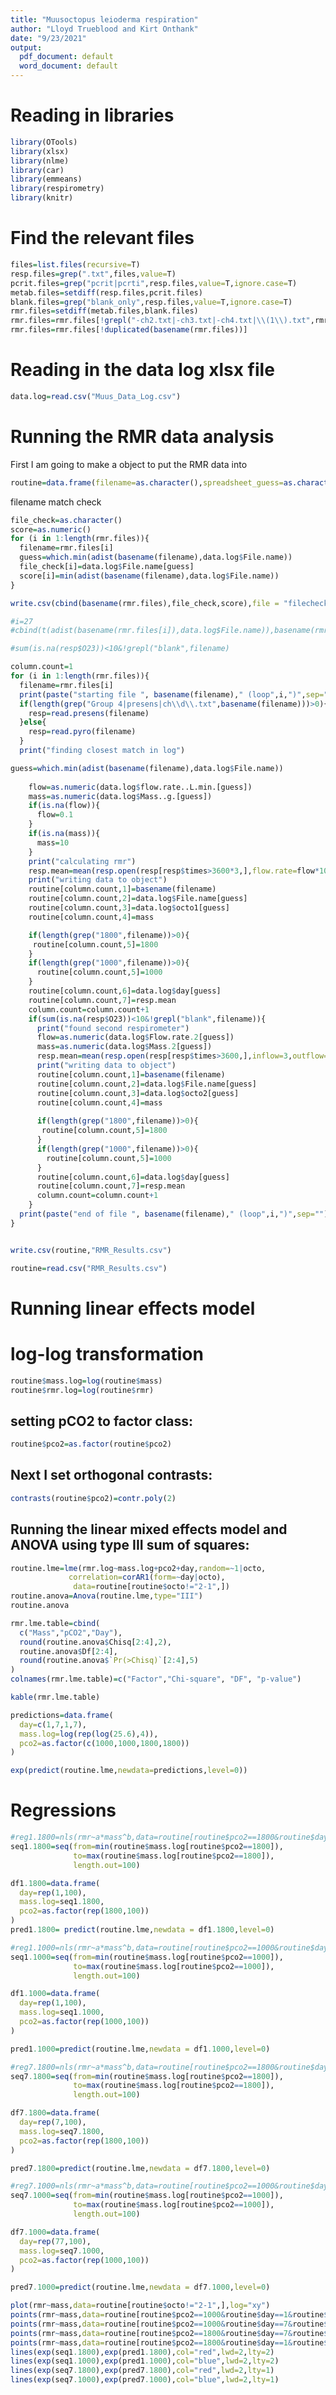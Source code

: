 ```yaml
---
title: "Muusoctopus leioderma respiration"
author: "Lloyd Trueblood and Kirt Onthank"
date: "9/23/2021"
output:
  pdf_document: default
  word_document: default
---
```


# Reading in libraries
```r
library(OTools)
library(xlsx)
library(nlme)
library(car)
library(emmeans)
library(respirometry)
library(knitr)
```

# Find the relevant files
```r
files=list.files(recursive=T)
resp.files=grep(".txt",files,value=T)
pcrit.files=grep("pcrit|pcrti",resp.files,value=T,ignore.case=T)
metab.files=setdiff(resp.files,pcrit.files)
blank.files=grep("blank_only",resp.files,value=T,ignore.case=T)
rmr.files=setdiff(metab.files,blank.files)
rmr.files=rmr.files[!grepl("-ch2.txt|-ch3.txt|-ch4.txt|\\(1\\).txt",rmr.files)]
rmr.files=rmr.files[!duplicated(basename(rmr.files))]
```


# Reading in the data log xlsx file
```r
data.log=read.csv("Muus_Data_Log.csv")
```

# Running the RMR data analysis
First I am going to make a object to put the RMR data into
```r
routine=data.frame(filename=as.character(),spreadsheet_guess=as.character(),octo=as.character(),mass=as.numeric(),pco2=as.numeric(),day=as.numeric(),rmr=as.numeric())
```


filename match check
```r
file_check=as.character()
score=as.numeric()
for (i in 1:length(rmr.files)){
  filename=rmr.files[i]
  guess=which.min(adist(basename(filename),data.log$File.name))
  file_check[i]=data.log$File.name[guess]
  score[i]=min(adist(basename(filename),data.log$File.name))
}

write.csv(cbind(basename(rmr.files),file_check,score),file = "filecheck.csv")

#i=27
#cbind(t(adist(basename(rmr.files[i]),data.log$File.name)),basename(rmr.files),basename(rmr.files)[i])

#sum(is.na(resp$O23))<10&!grepl("blank",filename)
```


```r
column.count=1
for (i in 1:length(rmr.files)){
  filename=rmr.files[i]
  print(paste("starting file ", basename(filename)," (loop",i,")",sep=""))
  if(length(grep("Group 4|presens|ch\\d\\.txt",basename(filename)))>0){
    resp=read.presens(filename)
  }else{
    resp=read.pyro(filename)
  }
  print("finding closest match in log")

guess=which.min(adist(basename(filename),data.log$File.name))
  
    flow=as.numeric(data.log$flow.rate..L.min.[guess])
    mass=as.numeric(data.log$Mass..g.[guess])
    if(is.na(flow)){
      flow=0.1
    }
    if(is.na(mass)){
      mass=10
    }
    print("calculating rmr")
    resp.mean=mean(resp.open(resp[resp$times>3600*3,],flow.rate=flow*1000,weight=mass)$resp,na.rm=T)
    print("writing data to object")
    routine[column.count,1]=basename(filename)
    routine[column.count,2]=data.log$File.name[guess]
    routine[column.count,3]=data.log$octo1[guess]
    routine[column.count,4]=mass

    if(length(grep("1800",filename))>0){
     routine[column.count,5]=1800
    }
    if(length(grep("1000",filename))>0){
      routine[column.count,5]=1000
    }
    routine[column.count,6]=data.log$day[guess]
    routine[column.count,7]=resp.mean
    column.count=column.count+1
    if(sum(is.na(resp$O23))<10&!grepl("blank",filename)){
      print("found second respirometer")
      flow=as.numeric(data.log$Flow.rate.2[guess])
      mass=as.numeric(data.log$Mass.2[guess])
      resp.mean=mean(resp.open(resp[resp$times>3600,],inflow=3,outflow=4,flow.rate=flow*1000,weight=mass)$resp,na.rm=T)
      print("writing data to object")
      routine[column.count,1]=basename(filename)
      routine[column.count,2]=data.log$File.name[guess]
      routine[column.count,3]=data.log$octo2[guess]
      routine[column.count,4]=mass
  
      if(length(grep("1800",filename))>0){
       routine[column.count,5]=1800
      }
      if(length(grep("1000",filename))>0){
        routine[column.count,5]=1000
      }
      routine[column.count,6]=data.log$day[guess]
      routine[column.count,7]=resp.mean
      column.count=column.count+1
    }
  print(paste("end of file ", basename(filename)," (loop",i,")",sep=""))
}



```


```r
write.csv(routine,"RMR_Results.csv")
```

```r
routine=read.csv("RMR_Results.csv")
```


# Running linear effects model

# log-log transformation
```r
routine$mass.log=log(routine$mass)
routine$rmr.log=log(routine$rmr)
```


## setting pCO2 to factor class:
```r
routine$pco2=as.factor(routine$pco2)
```

## Next I set orthogonal contrasts:
```r
contrasts(routine$pco2)=contr.poly(2) 
```

## Running the linear mixed effects model and ANOVA using type III sum of squares:
```r
routine.lme=lme(rmr.log~mass.log+pco2+day,random=~1|octo,
             correlation=corAR1(form=~day|octo),
              data=routine[routine$octo!="2-1",])
routine.anova=Anova(routine.lme,type="III")
routine.anova
```

```r
rmr.lme.table=cbind(
  c("Mass","pCO2","Day"),
  round(routine.anova$Chisq[2:4],2),
  routine.anova$Df[2:4],
  round(routine.anova$`Pr(>Chisq)`[2:4],5)
)
colnames(rmr.lme.table)=c("Factor","Chi-square", "DF", "p-value")

kable(rmr.lme.table)
```



```r
predictions=data.frame(
  day=c(1,7,1,7),
  mass.log=log(rep(log(25.6),4)),
  pco2=as.factor(c(1000,1000,1800,1800))
)

exp(predict(routine.lme,newdata=predictions,level=0))

```


# Regressions
```r
#reg1.1800=nls(rmr~a*mass^b,data=routine[routine$pco2==1800&routine$day==1,],start=list(a=10,b=-0.7))
seq1.1800=seq(from=min(routine$mass.log[routine$pco2==1800]),
              to=max(routine$mass.log[routine$pco2==1800]),
              length.out=100)

df1.1800=data.frame(
  day=rep(1,100),
  mass.log=seq1.1800,
  pco2=as.factor(rep(1800,100))
)
pred1.1800= predict(routine.lme,newdata = df1.1800,level=0)

#reg1.1000=nls(rmr~a*mass^b,data=routine[routine$pco2==1000&routine$day==1,],start=list(a=10,b=-0.7))
seq1.1000=seq(from=min(routine$mass.log[routine$pco2==1000]),
              to=max(routine$mass.log[routine$pco2==1000]),
              length.out=100)

df1.1000=data.frame(
  day=rep(1,100),
  mass.log=seq1.1000,
  pco2=as.factor(rep(1000,100))
)

pred1.1000=predict(routine.lme,newdata = df1.1000,level=0)

#reg7.1800=nls(rmr~a*mass^b,data=routine[routine$pco2==1800&routine$day==7,],start=list(a=10,b=-0.7))
seq7.1800=seq(from=min(routine$mass.log[routine$pco2==1800]),
              to=max(routine$mass.log[routine$pco2==1800]),
              length.out=100)

df7.1800=data.frame(
  day=rep(7,100),
  mass.log=seq7.1800,
  pco2=as.factor(rep(1800,100))
)

pred7.1800=predict(routine.lme,newdata = df7.1800,level=0)

#reg7.1000=nls(rmr~a*mass^b,data=routine[routine$pco2==1000&routine$day==7,],start=list(a=10,b=-0.7))
seq7.1000=seq(from=min(routine$mass.log[routine$pco2==1000]),
              to=max(routine$mass.log[routine$pco2==1000]),
              length.out=100)

df7.1000=data.frame(
  day=rep(77,100),
  mass.log=seq7.1000,
  pco2=as.factor(rep(1000,100))
)

pred7.1000=predict(routine.lme,newdata = df7.1000,level=0)

```

```r
plot(rmr~mass,data=routine[routine$octo!="2-1",],log="xy")
points(rmr~mass,data=routine[routine$pco2==1000&routine$day==1&routine$octo!="2-1",],pch=21,bg="white",col="blue")
points(rmr~mass,data=routine[routine$pco2==1000&routine$day==7&routine$octo!="2-1",],pch=21,bg="blue")
points(rmr~mass,data=routine[routine$pco2==1800&routine$day==7&routine$octo!="2-1",],pch=21,bg="red")
points(rmr~mass,data=routine[routine$pco2==1800&routine$day==1&routine$octo!="2-1",],pch=21,bg="white",col="red")
lines(exp(seq1.1800),exp(pred1.1800),col="red",lwd=2,lty=2)
lines(exp(seq1.1000),exp(pred1.1000),col="blue",lwd=2,lty=2)
lines(exp(seq7.1800),exp(pred7.1800),col="red",lwd=2,lty=1)
lines(exp(seq7.1000),exp(pred7.1000),col="blue",lwd=2,lty=1)

```



